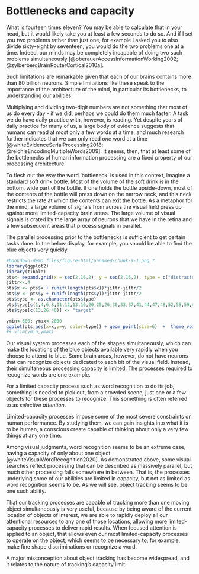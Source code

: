 # Bottlenecks and capacity {#bottlenecks}

What is fourteen times eleven? You may be able to calculate that in your head, but it would likely take you at least a few seconds to do so. And if I set you two problems rather than just one, for example I asked you to also divide sixty-eight by seventeen, you would do the two problems one at a time. Indeed, our minds may be completely incapable of doing two such problems simultaneously [@oberauerAccessInformationWorking2002; @zylberbergBrainRouterCortical2010a].

Such limitations are remarkable given that each of our brains contains more than 80 billion neurons. Simple limitations like these speak to the importance of the architecture of the mind, in particular its bottlenecks, to understanding our abilities.

Multiplying and dividing two-digit numbers are not something that most of us do every day - if we did, perhaps we could do them much faster. A task we do have daily practice with, however, is reading. Yet despite years of daily practice for many of us, a large body of evidence suggests that humans can read at most only a few words at a time, and much research further indicates that we can only read *one* word at a time [@whiteEvidenceSerialProcessing2018; @reichleEncodingMultipleWords2009]. It seems, then, that at least some of the bottlenecks of human information processing are a fixed property of our processing architecture.

To flesh out the way the word 'bottleneck' is used in this context, imagine a standard soft drink bottle. Most of the volume of the soft drink is in the bottom, wide part of the bottle. If one holds the bottle upside-down, most of the contents of the bottle will press down on the narrow neck, and this neck restricts the rate at which the contents can exit the bottle. As a metaphor for the mind, a large volume of signals from across the visual field press up against more limited-capacity brain areas. The large volume of visual signals is crated by the large array of neurons that we have in the retina and a few subsequent areas that process signals in parallel.

The parallel processing prior to the bottlenecks is sufficient to get certain tasks done. In the below display, for example, you should be able to find the blue objects very quickly.

```r
#bookdown-demo_files/figure-html/unnamed-chunk-9-1.png ?
library(ggplot2)
library(tibble)
pts<- expand.grid(x = seq(2,16,2), y = seq(2,16,2), type = c("distractor"))
jittr<-.4
pts$x <- pts$x + runif(length(pts$x))*jittr-jittr/2
pts$y <- pts$y + runif(length(pts$y))*jittr-jittr/2
pts$type <- as.character(pts$type)
pts$type[c(1,4,6,8,11,12,13,16,20,25,26,30,33,37,41,44,47,48,52,55,59,60)] <- "distractor2"
pts$type[c(13,26,46)] <- "target"

ymin<-600; ymax<-2000
ggplot(pts,aes(x=x,y=y, color=type)) + geom_point(size=6)  +  theme_void() + theme(legend.position = "none")
#+ ylim(ymin,ymax)
```

Our visual system processes each of the shapes simultaneously, which can make the locations of the blue objects available very rapidly when you choose to attend to blue. Some brain areas, however, do not have neurons that can recognize objects dedicated to each bit of the visual field. Instead, their simultaneous processing capacity is limited. The processes required to recognize words are one example.

For a limited capacity process such as word recognition to do its job, something is needed to pick out, from a crowded scene, just one or a few objects for these processes to recognize. This something is often referred to as *selective attention*. <!--Different visual abilities seem to have different capacities, and it is not at all clear that a common selective attention process is responsible for gating all of their inputs.-->

Limited-capacity processes impose some of the most severe constraints on human performance. By studying them, we can gain insights into what it is to be human, a conscious create capable of thinking about only a very few things at any one time.

Among visual judgments, word recognition seems to be an extreme case, having a capacity of only about one object [@whiteVisualWordRecognition2020]. As demonstrated above, some visual searches reflect processing that can be described as massively parallel, but much other processing falls somewhere in between. That is, the processes underlying some of our abilities are limited in capacity, but not as limited as word recognition seems to be. As we will see, object tracking seems to be one such ability.

That our tracking processes are capable of tracking more than one moving object simultaneously is very useful, because by being aware of the current location of objects of interest, we are able to rapidly deploy all our attentional resources to any one of those locations, allowing more limited-capacity processes to deliver rapid results. When focused attention is applied to an object, that allows even our most limited-capacity processes to operate on the object, which seems to be necessary to, for example, make fine shape discriminations or recognize a word.

A major misconception about object tracking has become widespread, and it relates to the nature of tracking's capacity limit. <!--See the next section.-->

<!--CROSS-CHECK WITH PSYC2016 TEXT
@duncanSelectiveAttentionOrganization1984 was interested in how many objects we can process at a time. He found that accuracy for making a simple visual judgment about an object was much worse when one needed to simultaneously make a judgment about another. For example, participants were asked to judge whether a briefly-presented rectangle was small or large and also judge whether a simultaneously presented line was dotted or dashed. Performance was worse FOR the two-object condition even in comparison to a single-object condition where two judgments also needed to be made. The participants had to make either two judgments about a single object or one judgment about one object and the second judgment about a different object. To Duncan, his finding that performance was substantially worse in the two-object condition indicated the existence of a bottleneck at a stage that processes objects. He wrote that 

> Findings support a view in which parallel, preattentive processes serve to segment the field into separate objects, followed by a process of focal attention that deals with only one object at a time.

This conclusion was an over-reach. Performance was better than one would expect if only one object were processed, unlike what has been found for word processing. Duncan could explain that by saying that the presentation time was adequate for focal attention to, on *some* trials, process more than one object. Alternatively, however, it may be that the relevant processes *can* handle two objects at a time, but they do so more poorly than for one object. Work that credibly claims that a visual ability is truly limited to one object at a time is hard to find; the reading of words may be an exception.-->



